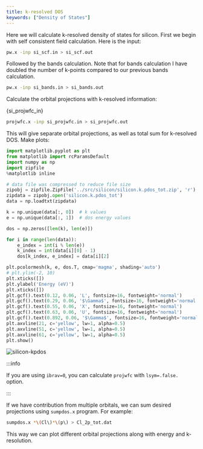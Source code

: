 ```yaml
---
title: k-resolved DOS
keywords: ["Density of States"]
---
```



Here we will calculate k-resolved density of states for silicon. First we begin
with self consistent field calculation. Here is the input:

```bash
pw.x -inp si_scf.in > si_scf.out
```

Followed by the bands calculation. Note that for bands calculation I have
doubled the number of k-points compared to our previous bands calculation.

```bash
pw.x -inp si_bands.in > si_bands.out
```

Calculate the orbital projections with k-resolved information:


<CodeBlock language="bash" title="src/silicon/si_projwfc.in" showLineNumbers>{si_projwfc_in}</CodeBlock>

```bash
projwfc.x -inp si_projwfc.in > si_projwfc.out
```

This will give separate orbital projections, as well as total sum for k-resolved
DOS. Make plots:

```python title="notebooks/silicon-kpdos.ipynb" showLineNumbers
import matplotlib.pyplot as plt
from matplotlib import rcParamsDefault
import numpy as np
import zipfile
%matplotlib inline

# data file was compressed to reduce file size
zipobj = zipfile.ZipFile('../src/silicon/silicon.k.pdos_tot.zip', 'r')
zipdata = zipobj.open('silicon.k.pdos_tot')
data = np.loadtxt(zipdata)

k = np.unique(data[:, 0])  # k values
e = np.unique(data[:, 1])  # dos energy values

dos = np.zeros([len(k), len(e)])

for i in range(len(data)):
    e_index = int(i % len(e))
    k_index = int(data[i][0] - 1)
    dos[k_index, e_index] = data[i][2]

plt.pcolormesh(k, e, dos.T, cmap='magma', shading='auto')
# plt.ylim(-2, 10)
plt.xticks([])
plt.ylabel('Energy (eV)')
plt.xticks([])
plt.gcf().text(0.12, 0.06, 'L', fontsize=16, fontweight='normal')
plt.gcf().text(0.29, 0.06, '$\Gamma$', fontsize=16, fontweight='normal')
plt.gcf().text(0.55, 0.06, 'X', fontsize=16, fontweight='normal')
plt.gcf().text(0.63, 0.06, 'U', fontsize=16, fontweight='normal')
plt.gcf().text(0.892, 0.06, '$\Gamma$', fontsize=16, fontweight='normal')
plt.axvline(21, c='yellow', lw=1, alpha=0.5)
plt.axvline(51, c='yellow', lw=1, alpha=0.5)
plt.axvline(61, c='yellow', lw=1, alpha=0.5)
plt.show()
```

![silicon-kpdos](../../static/img/silicon-kpdos.webp)

:::info

If you are using `ibrav=0`, you can calculate `projwfc` with `lsym=.false.`
option.

:::

If we have contribution from multiple orbitals, we can sum desired projections
using `sumpdos.x` program. For example:

```bash
sumpdos.x *\(Cl\)*\(p\) > Cl_2p_tot.dat
```

This way we can plot different orbital projections along with energy and
k-resolution.
